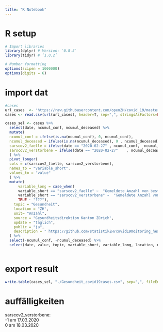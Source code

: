 ```yaml
---
title: "R Notebook"
---
```


# R setup

```r

# Import libraries
library(dplyr) # Version: ‘0.8.5’
library(tidyr) # ‘1.0.2’

# Number formatting
options(scipen = 1000000)
options(digits = 6)

```

# import dat

```r

#cases
url_cases  <- "https://raw.githubusercontent.com/openZH/covid_19/master/fallzahlen_kanton_total_csv/COVID19_Fallzahlen_Kanton_ZH_total.csv"
cases <- read.csv(url(url_cases), header=T, sep=",", stringsAsFactors=FALSE, encoding="UTF-8")

```

```r

cases_sel <- cases %>%
  select(date, ncumul_conf, ncumul_deceased) %>%
  mutate(
  ncumul_conf = ifelse(is.na(ncumul_conf), 0, ncumul_conf),
  ncumul_deceased = ifelse(is.na(ncumul_deceased), 0 , ncumul_deceased),
  sarscov2_faelle = ifelse(date == "2020-02-27"	, ncumul_conf,  ncumul_conf - lag(ncumul_conf, n = 1)),
  sarscov2_verstorbene = ifelse(date == "2020-02-27"	, ncumul_deceased,  ncumul_deceased - lag(ncumul_deceased, n = 1))
  ) %>%
  pivot_longer(
  cols = c(sarscov2_faelle, sarscov2_verstorbene),
  names_to = "variable_short",
  values_to = "value"
  ) %>%
  mutate(
      variable_long = case_when(
      variable_short == "sarscov2_faelle" ~  "Gemeldete Anzahl von bestätigten SARS-CoV-2 Fällen",
      variable_short == "sarscov2_verstorbene" ~  "Gemeldete Anzahl von bestätigten SARS-CoV-2 Verstorbene ",
      TRUE ~ "???"),
    topic = "Gesundheit",
    location = "ZH",
    unit= "Anzahl",
    source = "Gesundheitsdirektion Kanton Zürich",
    update = "täglich",
    public = "ja",
    description = "	https://github.com/statistikZH/covid19moitoring_health_covid19cases"
  ) %>%
  select(-ncumul_conf, -ncumul_deceased) %>%
  select(date, value, topic, variable_short, variable_long, location, unit, source, update, public, description) 
														
```

# export result

```r

write.table(cases_sel, "./Gesundheit_covid19cases.csv", sep=",", fileEncoding="UTF-8", row.names = F)


```

# auffälligkeiten

sarscov2_verstorbene: <br>
-1 am 17.03.2020  <br>
0 am 18.03.2020  <br>
